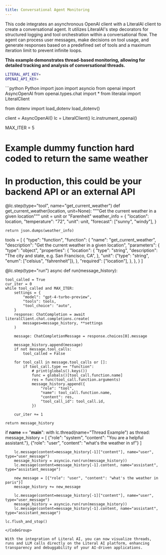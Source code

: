 ```yaml
---
title: Conversational Agent Monitoring
---
```


This code integrates an asynchronous OpenAI client with a LiteralAI client to create a conversational agent. 
It utilizes LiteralAI's step decorators for structured logging and tool orchestration within a conversational flow. 
The agent can process user messages, make decisions on tool usage, and generate responses based on a predefined set of tools and a maximum iteration limit to prevent infinite loops.

**This example demonstrates thread-based monitoring, allowing for detailed tracking and analysis of conversational threads.**

```bash .env
LITERAL_API_KEY=
OPENAI_API_KEY=
```

<CodeGroup>
```python Python
import json
import asyncio
from openai import AsyncOpenAI
from openai.types.chat import *
from literalai import LiteralClient

from dotenv import load_dotenv
load_dotenv()

client = AsyncOpenAI()
lc = LiteralClient()
lc.instrument_openai()

MAX_ITER = 5


# Example dummy function hard coded to return the same weather
# In production, this could be your backend API or an external API
@lc.step(type="tool", name="get_current_weather")
def get_current_weather(location, unit=None):
    """Get the current weather in a given location"""
    unit = unit or "Farenheit"
    weather_info = {
        "location": location,
        "temperature": "72",
        "unit": unit,
        "forecast": ["sunny", "windy"],
    }

    return json.dumps(weather_info)


tools = [
    {
        "type": "function",
        "function": {
            "name": "get_current_weather",
            "description": "Get the current weather in a given location",
            "parameters": {
                "type": "object",
                "properties": {
                    "location": {
                        "type": "string",
                        "description": "The city and state, e.g. San Francisco, CA",
                    },
                    "unit": {"type": "string", "enum": ["celsius", "fahrenheit"]},
                },
                "required": ["location"],
            },
        },
    }
]


@lc.step(type="run")
async def run(message_history):
    
    tool_called = True
    cur_iter = 0
    while tool_called and MAX_ITER:
        settings = {
            "model": "gpt-4-turbo-preview",
            "tools": tools,
            "tool_choice": "auto",
        }
        response: ChatCompletion = await literalClient.chat.completions.create(
            messages=message_history, **settings
        )

        message: ChatCompletionMessage = response.choices[0].message

        message_history.append(message)
        if not message.tool_calls:
            tool_called = False

        for tool_call in message.tool_calls or []:
            if tool_call.type == "function":
                # print(globals().keys())
                func = globals()[tool_call.function.name]
                res = func(tool_call.function.arguments)
                message_history.append({
                    "role": "tool",
                    "name": tool_call.function.name,
                    "content": res,
                    "tool_call_id": tool_call.id,
                })

        cur_iter += 1

    return message_history



if __name__ == "__main__":
    with lc.thread(name="Thread Example") as thread:
        message_history = [
            {"role": "system", "content": "You are a helpful assistant."},
            {"role": "user", "content": "what's the weather in sf"}
        ]

        lc.message(content=message_history[-1]["content"], name="user", type="user_message")
        message_history = asyncio.run(run(message_history))
        lc.message(content=message_history[-1].content, name="assistant", type="assistant_message")

        new_message = [{"role": "user", "content": "what's the weather in paris"}]
        message_history += new_message

        lc.message(content=message_history[-1]["content"], name="user", type="user_message")
        message_history = asyncio.run(run(message_history))
        lc.message(content=message_history[-1].content, name="assistant", type="assistant_message")

    lc.flush_and_stop()
```
</CodeGroup>

With the integration of Literal AI, you can now visualize threads, runs and LLM calls directly on the Literal AI platform, enhancing transparency and debuggability of your AI-driven applications.
